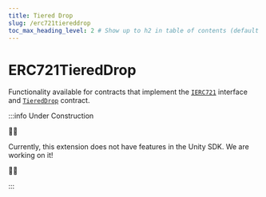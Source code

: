 ```yaml
---
title: Tiered Drop
slug: /erc721tiereddrop
toc_max_heading_level: 2 # Show up to h2 in table of contents (default is up to h3)
---
```


# ERC721TieredDrop

Functionality available for contracts that implement the
[`IERC721`](/contracts/IERC721) interface and
[`TieredDrop`](/contracts/TieredDrop)
contract.

:::info Under Construction

🚧👷

Currently, this extension does not have features in the Unity SDK. We are working on it!

🚧👷

:::

